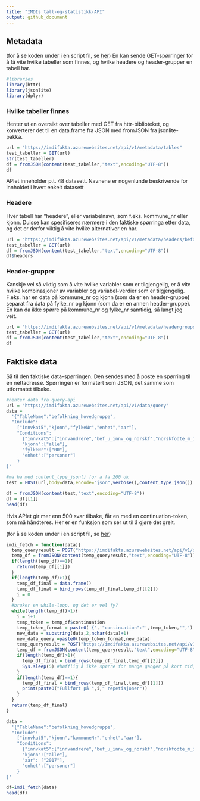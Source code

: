 ```yaml
---
title: "IMDIs tall-og-statistikk-API"
output: github_document 
---
```


## Metadata
(for å se koden under i en script fil, se [her](https://github.com/gardenberg/imdi_api/blob/master/scripts/imdi_api_explore.R))
En kan sende GET-spørringer for å få vite hvilke tabeller som finnes, og hvilke headere og header-grupper en tabell har. 

```r
#libraries
library(httr)
library(jsonlite)
library(dplyr)
```

### Hvilke tabeller finnes
Henter ut en oversikt over tabeller med GET fra httr-biblioteket, og konverterer det til en data.frame fra JSON med fromJSON fra jsonlite-pakka.

```r
url = "https://imdifakta.azurewebsites.net/api/v1/metadata/tables"
test_tabeller = GET(url)
str(test_tabeller)
df = fromJSON(content(test_tabeller,"text",encoding="UTF-8"))
df
```

APIet inneholder p.t. 48 datasett. Navnene er nogenlunde beskrivende for innholdet i hvert enkelt datasett

### Headere
Hver tabell har "headere", eller variabelnavn, som f.eks. kommune_nr eller kjonn. Duisse kan spesifiseres nærmere i den faktiske spørringa etter data, og det er derfor viktig å vite hvilke alternativer en har. 

```r
url = "https://imdifakta.azurewebsites.net/api/v1/metadata/headers/befolkning_alder"
test_tabeller = GET(url)
df = fromJSON(content(test_tabeller,"text",encoding="UTF-8"))
df$headers
```

### Header-grupper
Kanskje vel så viktig som å vite hvilke variabler som er tilgjengelig, er å vite hvilke kombinasjoner av variabler og variabel-verdier som er tilgjengelig. F.eks. har en data på kommune_nr og kjonn (som da er en header-gruppe) separat fra data på fylke_nr og kjonn (som da er en annen header-gruppe). En kan da ikke spørre på kommune_nr og fylke_nr samtidig, så langt jeg veit.

```r
url = "https://imdifakta.azurewebsites.net/api/v1/metadata/headergroups/befolkning_alder"
test_tabeller = GET(url)
df = fromJSON(content(test_tabeller,"text",encoding="UTF-8"))
df
```

## Faktiske data
Så til den faktiske data-spørringen. Den sendes med å poste en spørring til en nettadresse. Spørringen er formatert som JSON, det samme som utformatet tilbake.

```r
#henter data fra query-api
url = "https://imdifakta.azurewebsites.net/api/v1/data/query"
data = 
  '{"TableName":"befolkning_hovedgruppe",
  "Include":
    ["innvkat5","kjonn","fylkeNr","enhet","aar"],
    "Conditions":
      {"innvkat5":["innvandrere","bef_u_innv_og_norskf","norskfodte_m_innvf"],
      "kjonn":["alle"],
      "fylkeNr":["00"],
      "enhet":["personer"]
    }
}'

#ma ha med content_type_json() for a fa 200 ok
test = POST(url,body=data,encode="json",verbose(),content_type_json())

df = fromJSON(content(test,"text",encoding="UTF-8"))
df = df[[1]]
head(df)
```

Hvis APIet gir mer enn 500 svar tilbake, får en med en continuation-token, som må håndteres. Her er en funksjon som ser ut til å gjøre det greit.

(for å se koden under i en script fil, se [her](https://github.com/gardenberg/imdi_api/blob/master/scripts/imdi_api_function.R))

```r
imdi_fetch = function(data){
  temp_queryresult = POST("https://imdifakta.azurewebsites.net/api/v1/data/query",body=data,encode="json",verbose(),content_type_json())
  temp_df = fromJSON(content(temp_queryresult,"text",encoding="UTF-8"))
  if(length(temp_df)==1){
    return(temp_df[[1]])
  }
  if(length(temp_df)>1){
    temp_df_final = data.frame()
    temp_df_final = bind_rows(temp_df_final,temp_df[[2]])
    i = 0
  }
  #bruker en while-loop, og det er vel fy?
  while(length(temp_df)>1){
    i = i+1
    temp_token = temp_df$continuation
    temp_token_format = paste0('{','"continuation":"',temp_token,'",')
    new_data = substring(data,2,nchar(data)+1)
    new_data_query =paste0(temp_token_format,new_data)
    temp_queryresult = POST("https://imdifakta.azurewebsites.net/api/v1/data/query",body=new_data_query,encode="json",verbose(),content_type_json())
    temp_df = fromJSON(content(temp_queryresult,"text",encoding="UTF-8"))
    if(length(temp_df)>1){
      temp_df_final = bind_rows(temp_df_final,temp_df[[2]])
      Sys.sleep(5) #høfflig å ikke spørre for mange ganger på kort tid, derfor sleep 5 sek.
    }
    if(length(temp_df)==1){
      temp_df_final = bind_rows(temp_df_final,temp_df[[1]])
      print(paste0("Fullført på ",i," repetisjoner"))
    }
  }
  return(temp_df_final)
}
```


```r
data = 
  '{"TableName":"befolkning_hovedgruppe",
  "Include":
    ["innvkat5","kjonn","kommuneNr","enhet","aar"],
    "Conditions":
      {"innvkat5":["innvandrere","bef_u_innv_og_norskf","norskfodte_m_innvf"],
      "kjonn":["alle"],
      "aar": ["2017"],
      "enhet":["personer"]
    }
}'

df=imdi_fetch(data)
head(df)
```

